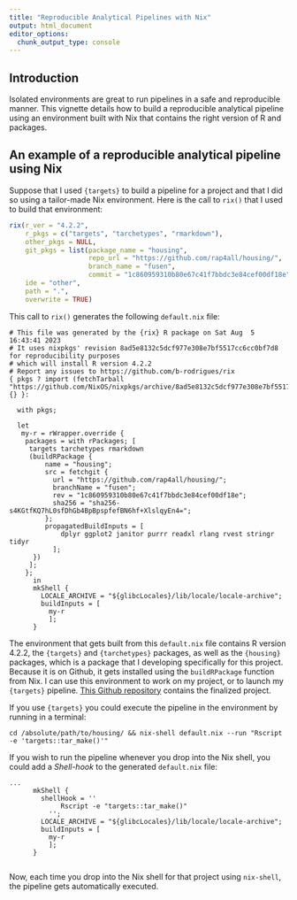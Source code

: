 ```yaml
---
title: "Reproducible Analytical Pipelines with Nix"
output: html_document
editor_options:
  chunk_output_type: console
---
```


## Introduction

Isolated environments are great to run pipelines in a safe and reproducible
manner. This vignette details how to build a reproducible analytical pipeline
using an environment built with Nix that contains the right version of R and
packages.

## An example of a reproducible analytical pipeline using Nix

Suppose that I used `{targets}` to build a pipeline for a project and that I did
so using a tailor-made Nix environment. Here is the call to `rix()` that I used
to build that environment:

```r
rix(r_ver = "4.2.2",
    r_pkgs = c("targets", "tarchetypes", "rmarkdown"),
    other_pkgs = NULL,
    git_pkgs = list(package_name = "housing",
                    repo_url = "https://github.com/rap4all/housing/",
                    branch_name = "fusen",
                    commit = "1c860959310b80e67c41f7bbdc3e84cef00df18e"),
    ide = "other",
    path = ".",
    overwrite = TRUE)

```

This call to `rix()` generates the following `default.nix` file:

```
# This file was generated by the {rix} R package on Sat Aug  5 16:43:41 2023
# It uses nixpkgs' revision 8ad5e8132c5dcf977e308e7bf5517cc6cc0bf7d8 for reproducibility purposes
# which will install R version 4.2.2
# Report any issues to https://github.com/b-rodrigues/rix
{ pkgs ? import (fetchTarball "https://github.com/NixOS/nixpkgs/archive/8ad5e8132c5dcf977e308e7bf5517cc6cc0bf7d8.tar.gz") {} }:

  with pkgs;

  let
   my-r = rWrapper.override {
    packages = with rPackages; [
     targets tarchetypes rmarkdown
     (buildRPackage {
         name = "housing";
         src = fetchgit {
           url = "https://github.com/rap4all/housing/";
           branchName = "fusen";
           rev = "1c860959310b80e67c41f7bbdc3e84cef00df18e";
           sha256 = "sha256-s4KGtfKQ7hL0sfDhGb4BpBpspfefBN6hf+XlslqyEn4=";
         };
         propagatedBuildInputs = [
             dplyr ggplot2 janitor purrr readxl rlang rvest stringr tidyr
           ];
      })
     ];
    };
      in
      mkShell {
        LOCALE_ARCHIVE = "${glibcLocales}/lib/locale/locale-archive";
        buildInputs = [
          my-r
          ];
      }

```

The environment that gets built from this `default.nix` file contains R version
4.2.2, the `{targets}` and `{tarchetypes}` packages, as well as the `{housing}`
packages, which is a package that I developing specifically for this project.
Because it is on Github, it gets installed using the `buildRPackage` function
from Nix. I can use this environment to work on my project, or to launch my
`{targets}` pipeline. [This Github
repository](https://github.com/b-rodrigues/nix_targets_pipeline/tree/master)
contains the finalized project.

If you use `{targets}` you could execute the pipeline in the environment by
running in a terminal:

```
cd /absolute/path/to/housing/ && nix-shell default.nix --run "Rscript -e 'targets::tar_make()'"
```

If you wish to run the pipeline whenever you drop into the Nix shell, you could
add a *Shell-hook* to the generated `default.nix` file:

```
...
      mkShell {
        shellHook = ''
             Rscript -e "targets::tar_make()"
          '';
        LOCALE_ARCHIVE = "${glibcLocales}/lib/locale/locale-archive";
        buildInputs = [
          my-r
          ];
      }


```

Now, each time you drop into the Nix shell for that project using `nix-shell`,
the pipeline gets automatically executed.
